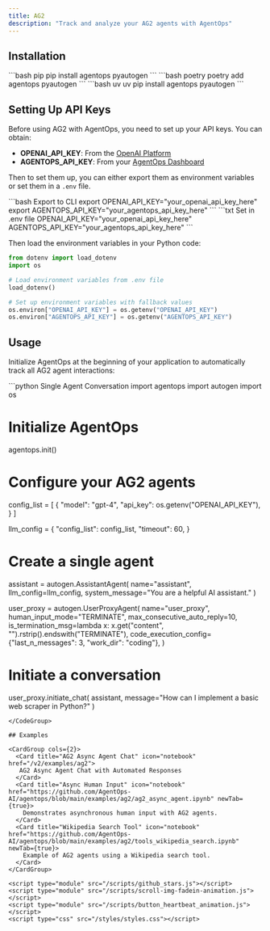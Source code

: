```yaml
---
title: AG2
description: "Track and analyze your AG2 agents with AgentOps"
---
```


## Installation

<CodeGroup>
  ```bash pip
  pip install agentops pyautogen
  ```
  ```bash poetry
  poetry add agentops pyautogen
  ```
  ```bash uv
  uv pip install agentops pyautogen
  ```
</CodeGroup>

## Setting Up API Keys

Before using AG2 with AgentOps, you need to set up your API keys. You can obtain:
- **OPENAI_API_KEY**: From the [OpenAI Platform](https://platform.openai.com/api-keys)
- **AGENTOPS_API_KEY**: From your [AgentOps Dashboard](https://app.agentops.ai/)

Then to set them up, you can either export them as environment variables or set them in a `.env` file.

<CodeGroup>
    ```bash Export to CLI
    export OPENAI_API_KEY="your_openai_api_key_here"
    export AGENTOPS_API_KEY="your_agentops_api_key_here"
    ```
    ```txt Set in .env file
    OPENAI_API_KEY="your_openai_api_key_here"
    AGENTOPS_API_KEY="your_agentops_api_key_here"
    ```
</CodeGroup>

Then load the environment variables in your Python code:

```python
from dotenv import load_dotenv
import os

# Load environment variables from .env file
load_dotenv()

# Set up environment variables with fallback values
os.environ["OPENAI_API_KEY"] = os.getenv("OPENAI_API_KEY")
os.environ["AGENTOPS_API_KEY"] = os.getenv("AGENTOPS_API_KEY")
```

## Usage

Initialize AgentOps at the beginning of your application to automatically track all AG2 agent interactions:

<CodeGroup> 
```python Single Agent Conversation
import agentops
import autogen
import os

# Initialize AgentOps
agentops.init()

# Configure your AG2 agents
config_list = [
    {
        "model": "gpt-4",
        "api_key": os.getenv("OPENAI_API_KEY"),
    }
]

llm_config = {
    "config_list": config_list,
    "timeout": 60,
}

# Create a single agent
assistant = autogen.AssistantAgent(
    name="assistant",
    llm_config=llm_config,
    system_message="You are a helpful AI assistant."
)

user_proxy = autogen.UserProxyAgent(
    name="user_proxy",
    human_input_mode="TERMINATE",
    max_consecutive_auto_reply=10,
    is_termination_msg=lambda x: x.get("content", "").rstrip().endswith("TERMINATE"),
    code_execution_config={"last_n_messages": 3, "work_dir": "coding"},
)

# Initiate a conversation
user_proxy.initiate_chat(
    assistant,
    message="How can I implement a basic web scraper in Python?"
)
```
</CodeGroup>

## Examples

<CardGroup cols={2}>
  <Card title="AG2 Async Agent Chat" icon="notebook" href="/v2/examples/ag2">
   AG2 Async Agent Chat with Automated Responses
  </Card>
  <Card title="Async Human Input" icon="notebook" href="https://github.com/AgentOps-AI/agentops/blob/main/examples/ag2/ag2_async_agent.ipynb" newTab={true}>
    Demonstrates asynchronous human input with AG2 agents.
  </Card>
  <Card title="Wikipedia Search Tool" icon="notebook" href="https://github.com/AgentOps-AI/agentops/blob/main/examples/ag2/tools_wikipedia_search.ipynb" newTab={true}>
    Example of AG2 agents using a Wikipedia search tool.
  </Card>
</CardGroup>

<script type="module" src="/scripts/github_stars.js"></script>
<script type="module" src="/scripts/scroll-img-fadein-animation.js"></script>
<script type="module" src="/scripts/button_heartbeat_animation.js"></script>
<script type="css" src="/styles/styles.css"></script>
